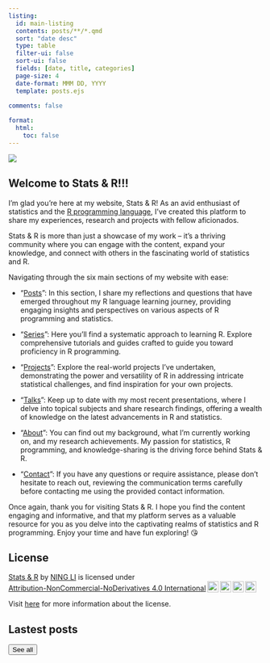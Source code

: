 ```yaml
---
listing:
  id: main-listing
  contents: posts/**/*.qmd
  sort: "date desc"
  type: table
  filter-ui: false
  sort-ui: false
  fields: [date, title, categories]
  page-size: 4
  date-format: MMM DD, YYYY
  template: posts.ejs

comments: false
    
format:
  html:
    toc: false
---
```


![](https://media3.giphy.com/media/2L8AviEEaIW2DcXGg0/giphy.gif?cid=ecf05e47squf2aep9xwfuuxs5a3o604416nte3wlabz8fvo8&rid=giphy.gif&ct=g){fig-align="center"}

## Welcome to Stats & R!!! {.center-text}

I'm glad you're here at my website, Stats & R! As an avid enthusiast of statistics and the [R programming language](https://www.r-project.org/), I've created this platform to share my experiences, research and projects with fellow aficionados.

Stats & R is more than just a showcase of my work -- it's a thriving community where you can engage with the content, expand your knowledge, and connect with others in the fascinating world of statistics and R.

Navigating through the six main sections of my website with ease:

-   "[Posts](posts.qmd)": In this section, I share my reflections and questions that have emerged throughout my R language learning journey, providing engaging insights and perspectives on various aspects of R programming and statistics.

-   "[Series](series.qmd)": Here you'll find a systematic approach to learning R. Explore comprehensive tutorials and guides crafted to guide you toward proficiency in R programming.

-   "[Projects](project.qmd)": Explore the real-world projects I've undertaken, demonstrating the power and versatility of R in addressing intricate statistical challenges, and find inspiration for your own projects.

-   "[Talks](talk.qmd)": Keep up to date with my most recent presentations, where I delve into topical subjects and share research findings, offering a wealth of knowledge on the latest advancements in R and statistics.

-   "[About](about.qmd)": You can find out my background, what I'm currently working on, and my research achievements. My passion for statistics, R programming, and knowledge-sharing is the driving force behind Stats & R.

-   "[Contact](contact.qmd)": If you have any questions or require assistance, please don't hesitate to reach out, reviewing the communication terms carefully before contacting me using the provided contact information.

Once again, thank you for visiting Stats & R. I hope you find the content engaging and informative, and that my platform serves as a valuable resource for you as you delve into the captivating realms of statistics and R programming. Enjoy your time and have fun exploring! 😘

## License

<p xmlns:cc="http://creativecommons.org/ns#" xmlns:dct="http://purl.org/dc/terms/">

<a property="dct:title" rel="cc:attributionURL" href="https://stats-r.com/">Stats & R</a> by <a rel="cc:attributionURL dct:creator" property="cc:attributionName" href="https://twitter.com/ningli3739">NING LI</a> is licensed under <a href="http://creativecommons.org/licenses/by-nc-nd/4.0/?ref=chooser-v1" target="_blank" rel="license noopener noreferrer" style="display:inline-block;">Attribution-NonCommercial-NoDerivatives 4.0 International<img src="https://mirrors.creativecommons.org/presskit/icons/cc.svg?ref=chooser-v1" style="height:22px!important;margin-left:3px;vertical-align:text-bottom;"/><img src="https://mirrors.creativecommons.org/presskit/icons/by.svg?ref=chooser-v1" style="height:22px!important;margin-left:3px;vertical-align:text-bottom;"/><img src="https://mirrors.creativecommons.org/presskit/icons/nc.svg?ref=chooser-v1" style="height:22px!important;margin-left:3px;vertical-align:text-bottom;"/><img src="https://mirrors.creativecommons.org/presskit/icons/nd.svg?ref=chooser-v1" style="height:22px!important;margin-left:3px;vertical-align:text-bottom;"/></a>

</p>

Visit [here](license.qmd) for more information about the license.

## Lastest posts

::: {#main-listing}
:::

<a href="posts.qmd"> <button type="button" class="btn btn-primary float-end btn">See all</button></a>

<br>
